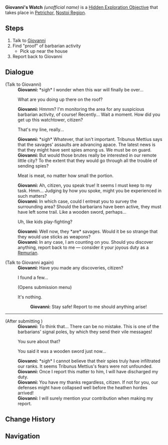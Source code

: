 {{Hidden Exploration Objectives Infobox
|image      = HEO Giovanni's Watch.png
|type       = Quest-Like
|req        = 
|region     = Fontaine
|area       = Nostoi Region
|subarea    = Petrichor
|loc        = [[Petrichor]], [[Nostoi Region]]
|characters = Giovanni; Traveler
|rewards    = {{Card|Mystic Enhancement Ore|2}}{{Card|Guide to Order|2}}
}}
'''Giovanni's Watch''' ''(unofficial name)'' is a [[Hidden Exploration Objective]] that takes place in [[Petrichor]], [[Nostoi Region]].

==Steps==
# Talk to [[Giovanni]]
# Find "proof" of barbarian activity
#* Pick up {{Item|A Ridiculously Common Branch|x=3}} near the house
# Report back to Giovanni
<!--
==Gameplay Notes==
*
-->
==Dialogue==
{{Dialogue Start}}
;(Talk to Giovanni)
:'''Giovanni:''' *sigh* I wonder when this war will finally be over...
:{{DIcon}} What are you doing up there on the roof?
:'''Giovanni:''' Hmmm? I'm monitoring the area for any suspicious barbarian activity, of course! Recently... Wait a moment. How did you get up this watchtower, citizen?
:{{DIcon}} That's my line, really...
:'''Giovanni:''' *sigh* Whatever, that isn't important. Tribunus Mettius says that the savages' assaults are advancing apace. The latest news is that they might have sent spies among us. We must be on guard.
:'''Giovanni:''' But would those brutes really be interested in our remote little city? To the extent that they would go through all the trouble of sending spies?
:{{DIcon}} Meat is meat, no matter how small the portion.
:'''Giovanni:''' Ah, citizen, you speak true! It seems I must keep to my task. Hmm... Judging by how you spoke, might you be experienced in such matters?
:'''Giovanni:''' In which case, could I entreat you to survey the surrounding area? Should the barbarians have been active, they must have left some trail. Like a wooden sword, perhaps...
:{{DIcon}} Uh, like kids play-fighting?
:'''Giovanni:''' Well now, they *are* savages. Would it be so strange that they would use sticks as weapons?
:'''Giovanni:''' In any case, I am counting on you. Should you discover anything, report back to me &mdash; consider it your joyous duty as a [[Remuria|Remurian]].

;(Talk to Giovanni again)
:'''Giovanni:''' Have you made any discoveries, citizen?
:{{DIcon|Quest}} I found a few...
:;(Opens submission menu)
:{{DIcon}} It's nothing.
::'''Giovanni:''' Stay safe! Report to me should anything arise!
----
;(After submitting {{Item|A Ridiculously Common Branch|x=3}})
:'''Giovanni:''' To think that... There can be no mistake. This is one of the barbarians' signal poles, by which they send their vile messages!
:{{DIcon}} You sure about that?
:{{DIcon}} You said it was a wooden sword just now...
:'''Giovanni:''' *sigh* I cannot believe that their spies truly have infiltrated our ranks. It seems Tribunus Mettius's fears were not unfounded.
:'''Giovanni:''' Once I report this matter to him, I will have discharged my duty.
:'''Giovanni:''' You have my thanks regardless, citizen. If not for you, our defenses might have collapsed well before the heathen hordes arrived!
:'''Giovanni:''' I will surely mention your contribution when making my report.
{{Dialogue End}}
<!--
==Video Guides==
{{EVT
|video1   = 
|caption1 = 
}}
-->
==Change History==
{{Change History|4.6}}

==Navigation==
{{Hidden Exploration Objective Navbox|Quest-Like}}